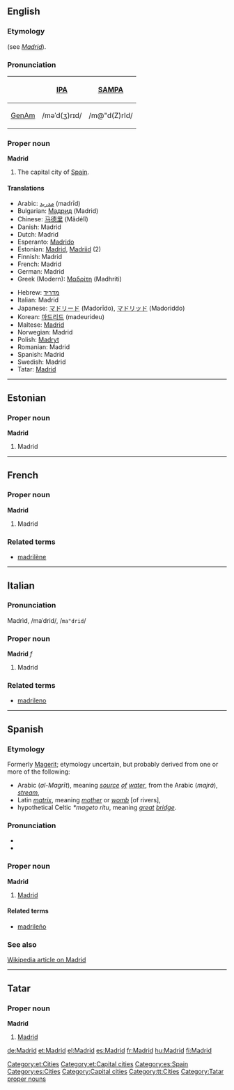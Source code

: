 {{wikipedia}}
==English==

===Etymology===
{{Sp.}} (see ''[[Madrid#Spanish|Madrid]]'').

===Pronunciation===
{| border=1 cellpadding=5
! !! [[w:IPA|IPA]] !! [[w:SAMPA|SAMPA]]
|-
! [[GenAm]]
| /məˈd(ʒ)rɪd/ || /m@"d(Z)rId/
|}

===Proper noun===
'''Madrid'''

# The capital city of [[Spain]].

====Translations====
{{top}}
*Arabic: [[مدريد]] (madrīd)
*Bulgarian: [[Мадрид]] (Madrid)
*Chinese: [[马德里]] (Mǎdélǐ)
*Danish: Madrid
*Dutch: Madrid {{n}}
*Esperanto: [[Madrido]]
*Estonian: [[#Estonian|Madrid]], [[Madriid]] (2)
*Finnish: Madrid
*French: Madrid {{m}}
*German: Madrid
*Greek (Modern): [[Μαδρίτη]] (Madhriti) {{f}}
{{mid}}
*Hebrew: [[מדריד]]
*Italian: Madrid {{f}}
*Japanese: [[マドリード]] (Madorīdo), [[マドリッド]] (Madoriddo)
*Korean: [[마드리드]] (madeurideu)
*Maltese: [[Madrid]]
*Norwegian: Madrid
*Polish: [[Madryt]]
*Romanian: Madrid
*Spanish: Madrid
*Swedish: Madrid
*Tatar: [[Madrid#Tatar|Madrid]]
{{bottom}}

----

==Estonian==

===Proper noun===
'''Madrid'''

# Madrid

[[Category:et:Cities]]
[[Category:et:Capital cities]]

----

==French==

===Proper noun===
'''Madrid'''

# Madrid

===Related terms===
*[[madrilène]]

----

==Italian==

===Pronunciation===
Madrìd, /maˈdrid/, /<tt>ma"drid</tt>/

===Proper noun===
'''Madrid''' ''f''

# Madrid

===Related terms===
*[[madrileno]]

----

==Spanish==

===Etymology===
Formerly [[Magerit]]; etymology uncertain, but probably derived from one or more of the following:
*Arabic ''{{ARchar|[[المجريط]]}}'' (''al-Magrīt''), meaning ''[[source]] [[of]] [[water]]'', from the Arabic {{ARchar|[[مجرى]]}} (''majrá''), ''[[stream]]'',
*Latin ''[[matrix]]'', meaning ''[[mother]]'' or ''[[womb]]'' [of rivers],
*hypothetical Celtic ''*mageto ritu'', meaning ''[[great]] [[bridge]]''. <!-- ??? -->

===Pronunciation===
* {{IPA|/maˈð̞ɾið̞/}}
* {{SAMPA|/ma"D4iD/}}

===Proper noun===
'''Madrid'''

# [[Madrid#English|Madrid]]

====Related terms====
*[[madrileño]]

===See also===
[[w:Madrid|Wikipedia article on Madrid]]

[[Category:es:Spain]]
[[Category:es:Cities]]

----

==Tatar==

===Proper noun===
'''Madrid''' [http://www2.azatliq.org/analysis/analysis/tb/2003/10/B26F239D-E59E-4CE2-85C4-43117B36D7E0.asp ]

# [[Madrid#English|Madrid]]

[[Category:Capital cities]]
[[Category:tt:Cities]]
[[Category:Tatar proper nouns]]

[[de:Madrid]]
[[et:Madrid]]
[[el:Madrid]]
[[es:Madrid]]
[[fr:Madrid]]
[[hu:Madrid]]
[[fi:Madrid]]